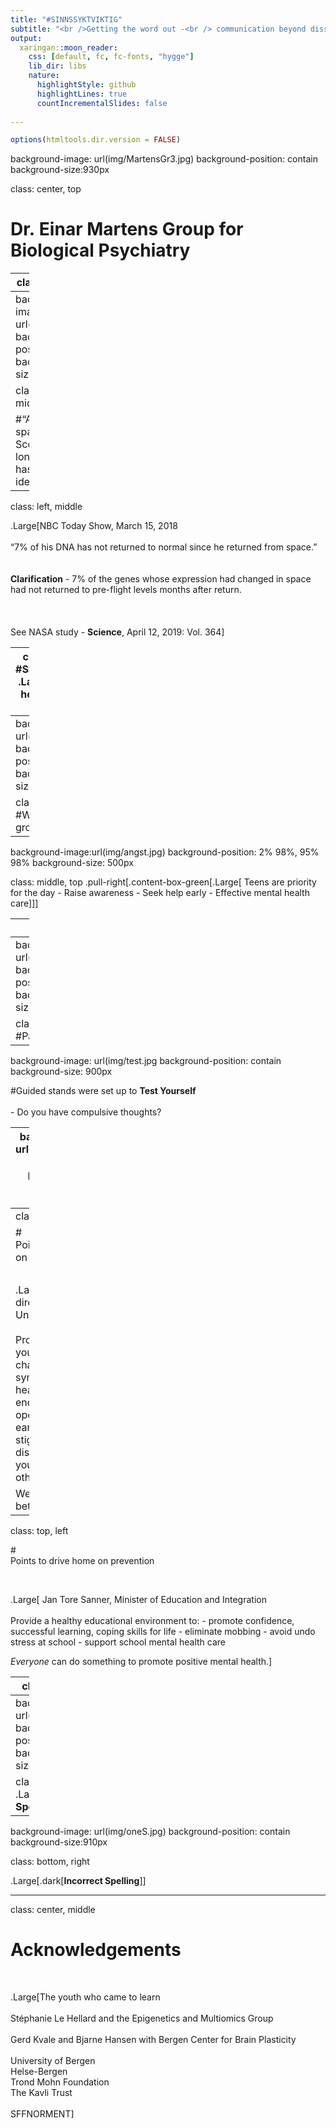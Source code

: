 ```yaml
---
title: "#SINNSSYKTVIKTIG"
subtitle: "<br />Getting the word out -<br /> communication beyond dissemination<br /> <br/>Conference for Teens on Mental Health<br />September 27, 2019<br /> <br/>Jonelle D. Villar, PhD student<br /> Epigenetics and Multiomics Group, Bergen<br /> <br />"
output:
  xaringan::moon_reader:
    css: [default, fc, fc-fonts, "hygge"]
    lib_dir: libs
    nature:
      highlightStyle: github
      highlightLines: true
      countIncrementalSlides: false 
    
---
```

```r
options(htmltools.dir.version = FALSE)

```
background-image: url(img/MartensGr3.jpg)
background-position: contain
background-size:930px

class: center, top

# **Dr. Einar Martens Group for Biological Psychiatry**


---
class: middle, left

#Themes for effective communication<br /> <br />

.Large[
-  Prepare message  well<br /> <br />

-   Know your audience<br /> <br />

-   Clarity of mottos]


---
background-image: url(img/Kelly1.jpg)
background-position: top
background-size:930px

class: bottom, middle

#“After a year in space, astronaut Scott Kelly no longer<br /> has same DNA as identical twin.”


---
class: left, middle

.Large[NBC Today Show, March 15, 2018<br /> <br />"7% of his DNA has not returned to normal since he returned from space."<br /> <br /><br /> **Clarification** - 7% of the genes whose expression had changed in space had not returned to pre-flight levels months after return.<br /> <br /> <br /> <br />See NASA study - **Science**, April 12, 2019: Vol. 364]


---
class: middle, left 
#SINNSSYKTVIKTIG 
.Large[Teen mental health conference 27.09.2019


- 350 youth aged 16-17 (VG1)

- Livestreamed YouTube [Here](https://www.youtube.com/watch?v=c7eyJ_pY4Gg) with screens at UiB student center 


- Twitter #sinnssyktviktig]

---
background-image: url(img/selfie.jpg)
background-position: cover
background-size:930px

class: bottom, left
#Welcome and group selfie

---
background-image:url(img/angst.jpg)
background-position: 2% 98%, 95% 98%
background-size: 500px

class: middle, top
.pull-right[.content-box-green[.Large[
Teens are priority for the day
- Raise awareness
- Seek help early
- Effective mental health care
]]]

---
class: top

#<br />Variety of lecture topics for teens to choose <br /> <br />  

.Large[
- Shyness and social anxiety
- Panic!
- Therapy with VR glasses
- B4DT for OCD
- Brain imaging of anxiety
- School-based treatment for anxiety
- Effective treatment for PTSD
- Inheritance of psychiatric disorders]

---
background-image: url(img/sessions.jpg)
background-position: contain
background-size:930px

class: bottom, left 
#Parallel sessions 

---
background-image: url(img/test.jpg
background-position: contain
background-size: 900px


#Guided stands were set up to **Test Yourself**<br /br> <br /> - Do you  have compulsive thoughts?

---
background-image: url(img/debate_2.jpg)
background-position: contain
background-size:900px

class: top

.full-width[.Large[.content-box-blue[.blue[Debate on delivery of efficient and effective mental health care. 
]]]]

---
class: top, left

#<br />Points to drive home on teen mental health

&nbsp;

.Large[
Eivind Hansen, director of Haukeland University Hospital<br /> <br /> Provide information to youth that:
- clearly characterises symptoms of mental health disorders
- encourges youth to be open and seek help early
- breaks the stigma of these disorders
- teaches youth to support others in need 

We can *always* be better!]

---
class: top, left

#<br />Points to drive home on prevention 

&nbsp;

.Large[
Jan Tore Sanner, Minister of Education and Integration <br /> <br /> Provide a healthy educational environment to:
- promote confidence, successful learning, coping skills for life 
- eliminate mobbing
- avoid undo stress at school
- support school mental health care


*Everyone* can do something to promote positive mental health.]

---
class: middle, left

#Evaluation of themes for effective communication 

&nbsp;

.Large[
- Prepare message well - science presented to address stigma


- Know your audience - the teen-age mindset was approached


- Sinnssyktviktig - appropriate motto?]

---
background-image: url(img/twoS.jpg)
background-position: contain
background-size:910px

class: bottom, right 
.Large[.dark[**Correct Spelling**]]

---
background-image: url(img/oneS.jpg)
background-position: contain
background-size:910px

class: bottom, right

.Large[.dark[**Incorrect Spelling**]]

---
class: center, middle

# **Acknowledgements**

&nbsp;

.Large[The youth who came to learn<br /> <br />Stéphanie Le Hellard and the Epigenetics and Multiomics Group<br /> <br />Gerd Kvale and Bjarne Hansen with Bergen Center for Brain Plasticity<br /> <br /> University of Bergen<br />Helse-Bergen <br />Trond Mohn Foundation<br />The Kavli Trust<br /> <br />SFFNORMENT]



